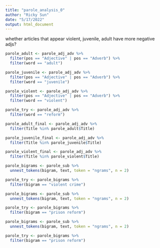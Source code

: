 ```yaml
---
title: "parole_analysis_0"
author: "Ricky Sun"
date: "5/17/2022"
output: html_document
---
```


whether articles that appear violent, juvenile, adult have more negative adjs?

```r
parole_adult <- parole_adj_adv %>%
  filter(pos == "Adjective" | pos == "Adverb") %>%
  filter(word == "adult")

parole_juvenile <- parole_adj_adv %>%
  filter(pos == "Adjective" | pos == "Adverb") %>%
  filter(word == "juvenile")

parole_violent <- parole_adj_adv %>%
  filter(pos == "Adjective" | pos == "Adverb") %>%
  filter(word == "violent")

parole_try <- parole_adj_adv %>%
  filter(word == "reform")
```

```r
parole_adult_final <- parole_adj_adv %>%
  filter(Title %in% parole_adult$Title)

parole_juvenile_final <- parole_adj_adv %>%
  filter(Title %in% parole_juvenile$Title)

parole_violent_final <- parole_adj_adv %>%
  filter(Title %in% parole_violent$Title)
```


```r
parole_bigrams <- parole_sub %>% 
  unnest_tokens(bigram, text, token = "ngrams", n = 2)

parole_try <- parole_bigrams %>%
  filter(bigram == "violent crime")
```

```r
parole_bigrams <- parole_sub %>% 
  unnest_tokens(bigram, text, token = "ngrams", n = 2)

parole_try <- parole_bigrams %>%
  filter(bigram == "prison reform")
```

```r
parole_bigrams <- parole_sub %>% 
  unnest_tokens(bigram, text, token = "ngrams", n = 2)

parole_try <- parole_bigrams %>%
  filter(bigram == "prison reform")
```






















